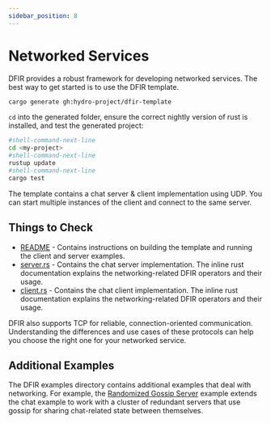 ```yaml
---
sidebar_position: 8
---
```


# Networked Services

DFIR provides a robust framework for developing networked services. The best way to get started is to use
the DFIR template.

```bash
cargo generate gh:hydro-project/dfir-template
```

`cd` into the generated folder, ensure the correct nightly version of rust is installed, and test the generated project:
```bash
#shell-command-next-line
cd <my-project>
#shell-command-next-line
rustup update
#shell-command-next-line
cargo test
```

The template contains a chat server & client implementation using UDP. You can start multiple instances of
the client and connect to the same server.

## Things to Check
* [README](https://github.com/hydro-project/dfir-template/tree/main/#readme) - Contains instructions on building the template and
running the client and server examples.
* [server.rs](https://github.com/hydro-project/dfir-template/tree/main/src/server.rs) - Contains the chat server
implementation. The inline rust documentation explains the networking-related DFIR operators and their usage.
* [client.rs](https://github.com/hydro-project/dfir-template/tree/main/src/client.rs) - Contains the chat client
implementation. The inline rust documentation explains the networking-related DFIR operators and their usage.

DFIR also supports TCP for reliable, connection-oriented communication. Understanding the differences and use
cases of these protocols can help you choose the right one for your networked service.

## Additional Examples

The DFIR examples directory contains additional examples that deal with networking. For example, the [Randomized
Gossip Server](https://github.com/hydro-project/hydro/blob/main/dfir_rs/examples/chat/randomized_gossiping_server.rs)
example extends the chat example to work with a cluster of redundant servers that use gossip for sharing chat-related
state between themselves.